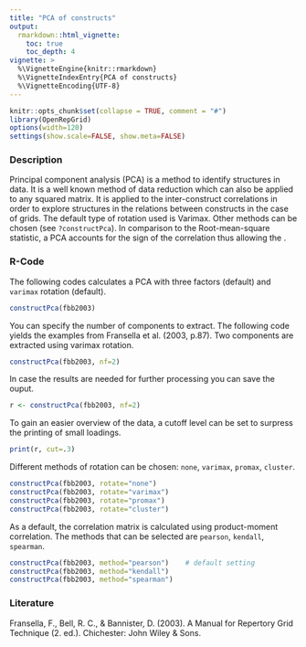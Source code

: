 ```yaml
---
title: "PCA of constructs"
output: 
  rmarkdown::html_vignette:
    toc: true
    toc_depth: 4
vignette: >
  %\VignetteEngine{knitr::rmarkdown}
  %\VignetteIndexEntry{PCA of constructs}
  %\VignetteEncoding{UTF-8}
---
```


```r
knitr::opts_chunk$set(collapse = TRUE, comment = "#")
library(OpenRepGrid)
options(width=120)
settings(show.scale=FALSE, show.meta=FALSE)
```

### Description

Principal component analysis (PCA) is a method to identify structures in data. It is a well known method of data reduction which can also be applied to any squared matrix. It is applied to the inter-construct correlations in order to explore structures in the relations between constructs in the case of grids. The default type of rotation used is Varimax. Other methods can be chosen (see `?constructPca`). In comparison to the Root-mean-square statistic, a PCA accounts for the sign of the correlation thus allowing the .

### R-Code

The following codes calculates a PCA with three factors (default) and `varimax` rotation (default).

```r
constructPca(fbb2003)
```

You can specify the number of components to extract. The following code yields the examples from Fransella et al. (2003, p.87). Two components are extracted using varimax rotation.

```r
constructPca(fbb2003, nf=2)
```

In case the results are needed for further processing you can save the ouput.

```r
r <- constructPca(fbb2003, nf=2)
```

To gain an easier overview of the data, a cutoff level can be set to surpress the printing of small loadings.

```r
print(r, cut=.3)
```

Different methods of rotation can be chosen: `none`, `varimax`, `promax`, `cluster`.

```r
constructPca(fbb2003, rotate="none")
constructPca(fbb2003, rotate="varimax")
constructPca(fbb2003, rotate="promax")
constructPca(fbb2003, rotate="cluster")
```

As a default, the correlation matrix is calculated using product-moment correlation. The methods that can be selected are `pearson`, `kendall`, `spearman`.

```r
constructPca(fbb2003, method="pearson")    # default setting
constructPca(fbb2003, method="kendall")   
constructPca(fbb2003, method="spearman")  
```


### Literature

Fransella, F., Bell, R. C., & Bannister, D. (2003). A Manual for Repertory Grid Technique (2. ed.). Chichester: John Wiley & Sons.
